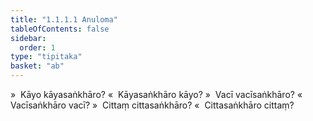 ```yaml
---
title: "1.1.1.1 Anuloma"
tableOfContents: false
sidebar:
  order: 1
type: "tipitaka"
basket: "ab"
---
```



<DynamicBreadcrumb />

<Division number="2">

<Paragraph number="3">
»  Kāyo kāyasaṅkhāro?
</Paragraph>

<Paragraph number="4">
«  Kāyasaṅkhāro kāyo?
</Paragraph>

<Paragraph number="5">
»  Vacī vacīsaṅkhāro?
</Paragraph>

<Paragraph number="6">
«  Vacīsaṅkhāro vacī?
</Paragraph>

<Paragraph number="7">
»  Cittaṃ cittasaṅkhāro?
</Paragraph>

<Paragraph number="8">
«  Cittasaṅkhāro cittaṃ?
</Paragraph>
</Division>